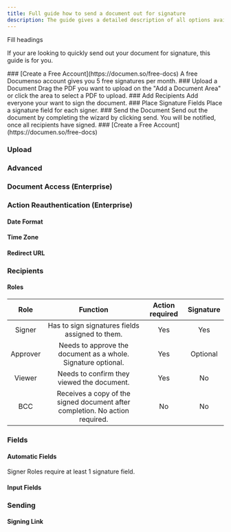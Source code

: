 ```yaml
---
title: Full guide how to send a document out for signature
description: The guide gives a detailed description of all options availible when sending out a document for signing.
---
```


<Callout type="error">Fill headings</Callout>


If your are looking to quickly send out your document for signature, this guide is for you.

<Steps>
  ### [Create a Free Account](https://documen.so/free-docs)
  <Callout>A free Documenso account gives you 5 free signatures per month.</Callout>
  ### Upload a Document Drag the PDF you want to upload on the "Add a Document Area" or click the
  area to select a PDF to upload. ### Add Recipients Add everyone your want to sign the document.
  ### Place Signature Fields Place a signature field for each signer. ### Send the Document Send out
  the document by completing the wizard by clicking send.
  <Callout>You will be notified, once all recipients have signed.</Callout>
</Steps>

<Steps>
### [Create a Free Account](https://documen.so/free-docs)

### Upload

### Advanced

### Document Access (Enterprise)

### Action Reauthentication (Enterprise)

#### Date Format

#### Time Zone

#### Redirect URL

### Recipients

#### Roles

|   Role   |                                   Function                                   | Action required | Signature |
| :------: | :--------------------------------------------------------------------------: | :-------------: | :-------: |
|  Signer  |               Has to sign signatures fields assigned to them.                |       Yes       |    Yes    |
| Approver |        Needs to approve the document as a whole. Signature optional.         |       Yes       | Optional  |
|  Viewer  |                  Needs to confirm they viewed the document.                  |       Yes       |    No     |
|   BCC    | Receives a copy of the signed document after completion. No action required. |       No        |    No     |

### Fields

#### Automatic Fields

Signer Roles require at least 1 signature field.

#### Input Fields

### Sending

#### Signing Link

</Steps>

